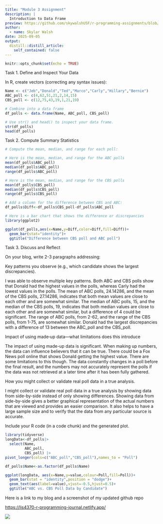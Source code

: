 ```yaml
---
title: "Module 3 Assignment"
description: |
  Introduction to Data Frame
preview: https://github.com/skywalshUSF/r-programming-assignments/blob/main/_posts/2025-09-05-module-3-assignment/poll.jpg?raw=true
author:
  - name: Skylar Walsh
date: 2025-09-05
output:
  distill::distill_article:
    self_contained: false
---
```


```r
knitr::opts_chunk$set(echo = TRUE)
```

Task 1. Define and Inspect Your Data

In R, create vectors (correcting any syntax issues):

```r
Name <- c("Jeb","Donald","Ted","Marco","Carly","Hillary","Bernie")
ABC_poll <- c(4,62,51,21,2,14,15)
CBS_poll <- c(12,75,43,19,1,21,19)

# Combine into a data frame
df_polls <- data.frame(Name, ABC_poll, CBS_poll)

# Use str() and head() to inspect your data frame.
str(df_polls)
head(df_polls)

```

Task 2. Compute Summary Statistics

```r
# Compute the mean, median, and range for each poll:

# Here is the mean, median, and range for the ABC polls
mean(df_polls$ABC_poll)
median(df_polls$ABC_poll)
range(df_polls$ABC_poll)

# Here is the mean, median, and range for the CBS polls
mean(df_polls$CBS_poll)
median(df_polls$CBS_poll)
range(df_polls$CBS_poll)

# Add a column for the difference between CBS and ABC:
df_polls$Diff<-df_polls$CBS_poll-df_polls$ABC_poll

# Here is a bar chart that shows the difference or discrepancies
library(ggplot2)

ggplot(df_polls,aes(x=Name,y=Diff,color=Diff,fill=Diff))+
  geom_bar(stat="identity")+
  ggtitle("Difference between CBS poll and ABC poll")
```

Task 3. Discuss and Reflect

On your blog, write 2-3 paragraphs addressing:

Key patterns you observe (e.g., which candidate shows the largest discrepancies).

I was able to observe multiple key patterns. Both ABC and CBS polls show that Donald had the highest values in the polls, whereas Carly had the lowest values in the polls. The mean of ABC polls, 24.14286, and the mean of the CBS polls, 27.14286, indicates that both mean values are close to each other and are somewhat similar. The median of ABC polls, 15, and the median of the CBS polls, 19, indicates that both median values are close to each other and are somewhat similar, but a difference of 4 could be significant. The range of ABC polls, from 2-62, and the range of the CBS polls, from 1-75, are somewhat similar. Donald had the largest discrepancies with a difference of 13 between the ABC_poll and the CBS_poll.

Impact of using made‑up data—what limitations does this introduce

The impact of using made-up data is significant. When making up numbers, the data can influence believers that it can be true. There could be a Fox News poll online that shows Donald getting the highest value. There are some limitations to this though. The data constantly changes in a poll before the final result, and the numbers may not accurately represent the polls if the data was not retrieved at a later time after it has been fully gathered.

How you might collect or validate real poll data in a true analysis.

I might collect or validate real poll data in a true analysis by showing data from side-by-side instead of only showing differences. Showing data from side-by-side gives a better graphical representation of the actual numbers that are viewed and provides an easier comparison. It also helps to have a large sample size and to verify that the data from any particular source is accurate.

Include your R code (in a code chunk) and the generated plot.

```r
library(tidyverse)
longData<-df_polls|>
  select(Name,
         ABC_poll,
         CBS_poll) |>
pivot_longer(cols=c("ABC_poll","CBS_poll"),names_to = "Poll")

df_polls$Name<-as.factor(df_polls$Name)

ggplot(longData, aes(x=Name,y=value,colour=Poll,fill=Poll))+
  geom_bar(stat = "identity",position = "dodge")+
  geom_text(aes(label=value),vjust=-0.5,hjust=0.5)+
  ggtitle("ABC vs. CBS Poll Data by Candidate")
```

Here is a link to my blog and a screenshot of my updated github repo

<https://lis4370-r-programming-journal.netlify.app/>

![](mod3git.png)
